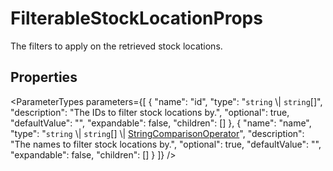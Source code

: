 
# FilterableStockLocationProps

The filters to apply on the retrieved stock locations.

## Properties

<ParameterTypes parameters={[
  {
    "name": "id",
    "type": "`string` \\| `string`[]",
    "description": "The IDs to filter stock locations by.",
    "optional": true,
    "defaultValue": "",
    "expandable": false,
    "children": []
  },
  {
    "name": "name",
    "type": "`string` \\| `string`[] \\| [StringComparisonOperator](stock_location.StringComparisonOperator.mdx)",
    "description": "The names to filter stock locations by.",
    "optional": true,
    "defaultValue": "",
    "expandable": false,
    "children": []
  }
]} />
